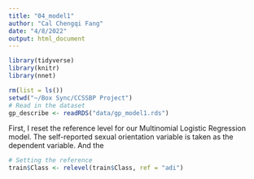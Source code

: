 ```yaml
---
title: "04_model1"
author: "Cal Chengqi Fang"
date: "4/8/2022"
output: html_document
---
```


```r
library(tidyverse)
library(knitr)
library(nnet)

rm(list = ls())
setwd("~/Box Sync/CCSSBP Project")
# Read in the dataset
gp_describe <- readRDS("data/gp_model1.rds")
```

First, I reset the reference level for our Multinomial Logistic Regression model. The self-reported sexual orientation variable is taken as the dependent variable. And the 
```r
# Setting the reference
train$Class <- relevel(train$Class, ref = "adi")
```